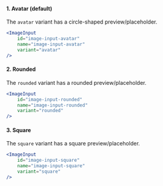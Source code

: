 
#### 1. Avatar (default)
The `avatar` variant has a circle-shaped preview/placeholder.

<NewfoldRoot>
	<ImageInput
		id="image-input-avatar"
		name="image-input-avatar"
		previewImage="https://picsum.photos/400"
		variant="avatar"
	/>
</NewfoldRoot>

```jsx
<ImageInput
	id="image-input-avatar"
	name="image-input-avatar"
	variant="avatar"
/>
```

#### 2. Rounded
The `rounded` variant has a rounded preview/placeholder.

<NewfoldRoot>
	<ImageInput
		id="image-input-rounded"
		name="image-input-rounded"
		previewImage="https://picsum.photos/400"
		variant="rounded"
	/>
</NewfoldRoot>

```jsx
<ImageInput
	id="image-input-rounded"
	name="image-input-rounded"
	variant="rounded"
/>
```

#### 3. Square
The `square` variant has a square preview/placeholder.

<NewfoldRoot>
	<ImageInput
		id="image-input-square"
		name="image-input-square"
		previewImage="https://picsum.photos/400"
		variant="square"
	/>
</NewfoldRoot>

```jsx
<ImageInput
	id="image-input-square"
	name="image-input-square"
	variant="square"
/>
```
